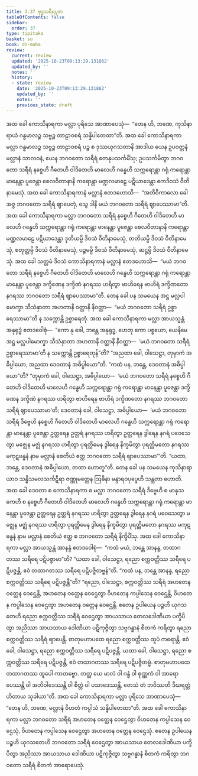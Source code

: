 ```yaml
---
title: 3.37 ဗုဒ္ဓသရီရပူဇာ
tableOfContents: false
sidebar:
  order: 37
type: tipitaka
basket: su
book: dn-maha
review:
  current: review
  updated: '2025-10-23T09:13:29.131862'
  updated_by: ''
  notes: ''
  history:
  - state: review
    date: '2025-10-23T09:13:29.131862'
    updated_by: ''
    notes: ''
    previous_state: draft
---
```



<ReviewStatus review={frontmatter.review} showDetails={true} />

<HypothesisAnnotation frontmatter={frontmatter} />

<DynamicBreadcrumb />

<Division number="227" book="dn-maha" e="ch" v="7" p="131">

<Paragraph number="503" book="dn-maha">
အထ ခေါ ကောသိနာရကာ မလ္လာ ပုရိသေ အာဏာပေသုံ—  “တေန ဟိ, ဘဏေ, ကုသိနာရာယံ ဂန္ဓမာလဉ္စ သဗ္ဗဉ္စ တာဠာဝစရံ သန္နိပါတေထာ”တိ. အထ ခေါ ကောသိနာရကာ မလ္လာ ဂန္ဓမာလဉ္စ သဗ္ဗဉ္စ တာဠာဝစရံ ပဉ္စ စ ဒုဿယုဂသတာနိ အာဒါယ ယေန ဥပဝတ္တနံ မလ္လာနံ သာလဝနံ, ယေန ဘဂဝတော သရီရံ တေနုပသင်္ကမိံသု; ဥပသင်္ကမိတွာ ဘဂဝတော သရီရံ နစ္စေဟိ ဂီတေဟိ ဝါဒိတေဟိ မာလေဟိ ဂန္ဓေဟိ သက္ကရောန္တာ ဂရုံ ကရောန္တာ မာနေန္တာ ပူဇေန္တာ စေလဝိတာနာနိ ကရောန္တာ မဏ္ဍလမာဠေ ပဋိယာဒေန္တာ ဧကဒိဝသံ ဝီတိနာမေသုံ.
</Paragraph>

<Paragraph number="504" book="dn-maha">
အထ ခေါ ကောသိနာရကာနံ မလ္လာနံ ဧတဒဟောသိ—  “အတိဝိကာလော ခေါ အဇ္ဇ ဘဂဝတော သရီရံ ဈာပေတုံ, သွေ ဒါနိ မယံ ဘဂဝတော သရီရံ ဈာပေဿာမာ”တိ. အထ ခေါ ကောသိနာရကာ မလ္လာ ဘဂဝတော သရီရံ နစ္စေဟိ ဂီတေဟိ ဝါဒိတေဟိ မာလေဟိ ဂန္ဓေဟိ သက္ကရောန္တာ ဂရုံ ကရောန္တာ မာနေန္တာ ပူဇေန္တာ စေလဝိတာနာနိ ကရောန္တာ မဏ္ဍလမာဠေ ပဋိယာဒေန္တာ ဒုတိယမ္ပိ ဒိဝသံ ဝီတိနာမေသုံ, တတိယမ္ပိ ဒိဝသံ ဝီတိနာမေသုံ, စတုတ္ထမ္ပိ ဒိဝသံ ဝီတိနာမေသုံ, ပဉ္စမမ္ပိ ဒိဝသံ ဝီတိနာမေသုံ, ဆဋ္ဌမ္ပိ ဒိဝသံ ဝီတိနာမေသုံ.
</Paragraph>

<Paragraph number="505" book="dn-maha">
အထ ခေါ သတ္တမံ ဒိဝသံ ကောသိနာရကာနံ မလ္လာနံ ဧတဒဟောသိ—  “မယံ ဘဂဝတော သရီရံ နစ္စေဟိ ဂီတေဟိ ဝါဒိတေဟိ မာလေဟိ ဂန္ဓေဟိ သက္ကရောန္တာ ဂရုံ ကရောန္တာ မာနေန္တာ ပူဇေန္တာ ဒက္ခိဏေန ဒက္ခိဏံ နဂရဿ ဟရိတွာ ဗာဟိရေန ဗာဟိရံ ဒက္ခိဏတော နဂရဿ ဘဂဝတော သရီရံ ဈာပေဿာမာ”တိ.
</Paragraph>

</Division>
<Division number="228" book="dn-maha" e="ch" v="7" p="131">

<Paragraph number="506" book="dn-maha">
တေန ခေါ ပန သမယေန အဋ္ဌ မလ္လပါမောက္ခာ သီသံနှာတာ အဟတာနိ ဝတ္ထာနိ နိဝတ္ထာ—  “မယံ ဘဂဝတော သရီရံ ဥစ္စာရေဿာမာ”တိ န သက္ကောန္တိ ဥစ္စာရေတုံ. အထ ခေါ ကောသိနာရကာ မလ္လာ အာယသ္မန္တံ အနုရုဒ္ဓံ ဧတဒဝေါစုံ—  “ကော နု ခေါ, ဘန္တေ အနုရုဒ္ဓ, ဟေတု ကော ပစ္စယော, ယေနိမေ အဋ္ဌ မလ္လပါမောက္ခာ သီသံနှာတာ အဟတာနိ ဝတ္ထာနိ နိဝတ္ထာ—  ‘မယံ ဘဂဝတော သရီရံ ဥစ္စာရေဿာမာ’တိ န သက္ကောန္တိ ဥစ္စာရေတုန်”တိ? “အညထာ ခေါ, ဝါသေဋ္ဌာ, တုမှာကံ အဓိပ္ပါယော, အညထာ ဒေဝတာနံ အဓိပ္ပါယော”တိ. “ကထံ ပန, ဘန္တေ, ဒေဝတာနံ အဓိပ္ပါယော”တိ? “တုမှာကံ ခေါ, ဝါသေဋ္ဌာ, အဓိပ္ပါယော—  ‘မယံ ဘဂဝတော သရီရံ နစ္စေဟိ ဂီတေဟိ ဝါဒိတေဟိ မာလေဟိ ဂန္ဓေဟိ သက္ကရောန္တာ ဂရုံ ကရောန္တာ မာနေန္တာ ပူဇေန္တာ ဒက္ခိဏေန ဒက္ခိဏံ နဂရဿ ဟရိတွာ ဗာဟိရေန ဗာဟိရံ ဒက္ခိဏတော နဂရဿ ဘဂဝတော သရီရံ ဈာပေဿာမာ’တိ; ဒေဝတာနံ ခေါ, ဝါသေဋ္ဌာ, အဓိပ္ပါယော—  ‘မယံ ဘဂဝတော သရီရံ ဒိဗ္ဗေဟိ နစ္စေဟိ ဂီတေဟိ ဝါဒိတေဟိ မာလေဟိ ဂန္ဓေဟိ သက္ကရောန္တာ ဂရုံ ကရောန္တာ မာနေန္တာ ပူဇေန္တာ ဥတ္တရေန ဥတ္တရံ နဂရဿ ဟရိတွာ ဥတ္တရေန ဒွါရေန နဂရံ ပဝေသေတွာ မဇ္ဈေန မဇ္ဈံ နဂရဿ ဟရိတွာ ပုရတ္ထိမေန ဒွါရေန နိက္ခမိတွာ ပုရတ္ထိမတော နဂရဿ မကုဋဗန္ဓနံ နာမ မလ္လာနံ စေတိယံ ဧတ္ထ ဘဂဝတော သရီရံ ဈာပေဿာမာ’”တိ. “ယထာ, ဘန္တေ, ဒေဝတာနံ အဓိပ္ပါယော, တထာ ဟောတူ”တိ.
</Paragraph>

</Division>
<Division number="229" book="dn-maha" e="ch" v="7" p="132">

<Paragraph number="507" book="dn-maha">
တေန ခေါ ပန သမယေန ကုသိနာရာ ယာဝ သန္ဓိသမလသင်္ကဋီရာ ဇဏ္ဏုမတ္တေန ဩဓိနာ မန္ဒာရဝပုပ္ဖေဟိ သန္ထတာ ဟောတိ. အထ ခေါ ဒေဝတာ စ ကောသိနာရကာ စ မလ္လာ ဘဂဝတော သရီရံ ဒိဗ္ဗေဟိ စ မာနုသကေဟိ စ နစ္စေဟိ ဂီတေဟိ ဝါဒိတေဟိ မာလေဟိ ဂန္ဓေဟိ သက္ကရောန္တာ ဂရုံ ကရောန္တာ မာနေန္တာ ပူဇေန္တာ ဥတ္တရေန ဥတ္တရံ နဂရဿ ဟရိတွာ ဥတ္တရေန ဒွါရေန နဂရံ ပဝေသေတွာ မဇ္ဈေန မဇ္ဈံ နဂရဿ ဟရိတွာ ပုရတ္ထိမေန ဒွါရေန နိက္ခမိတွာ ပုရတ္ထိမတော နဂရဿ မကုဋဗန္ဓနံ နာမ မလ္လာနံ စေတိယံ ဧတ္ထ စ ဘဂဝတော သရီရံ နိက္ခိပိံသု.
</Paragraph>

</Division>
<Division number="230" book="dn-maha" e="ch" v="7" p="132">

<Paragraph number="508" book="dn-maha">
အထ ခေါ ကောသိနာရကာ မလ္လာ အာယသ္မန္တံ အာနန္ဒံ ဧတဒဝေါစုံ—  “ကထံ မယံ, ဘန္တေ အာနန္ဒ, တထာဂတဿ သရီရေ ပဋိပဇ္ဇာမာ”တိ? “ယထာ ခေါ, ဝါသေဋ္ဌာ, ရညော စက္ကဝတ္တိဿ သရီရေ ပဋိပဇ္ဇန္တိ, ဧဝံ တထာဂတဿ သရီရေ ပဋိပဇ္ဇိတဗ္ဗန်”တိ. “ကထံ ပန, ဘန္တေ အာနန္ဒ, ရညော စက္ကဝတ္တိဿ သရီရေ ပဋိပဇ္ဇန္တီ”တိ? “ရညော, ဝါသေဋ္ဌာ, စက္ကဝတ္တိဿ သရီရံ အဟတေန ဝတ္ထေန ဝေဌေန္တိ, အဟတေန ဝတ္ထေန ဝေဌေတွာ ဝိဟတေန ကပ္ပါသေန ဝေဌေန္တိ, ဝိဟတေန ကပ္ပါသေန ဝေဌေတွာ အဟတေန ဝတ္ထေန ဝေဌေန္တိ. ဧတေန ဥပါယေန ပဉ္စဟိ ယုဂသတေဟိ ရညော စက္ကဝတ္တိဿ သရီရံ ဝေဌေတွာ အာယသာယ တေလဒေါဏိယာ ပက္ခိပိတွာ အညိဿာ အာယသာယ ဒေါဏိယာ ပဋိကုဇ္ဇိတွာ သဗ္ဗဂန္ဓာနံ စိတကံ ကရိတွာ ရညော စက္ကဝတ္တိဿ သရီရံ ဈာပေန္တိ. စာတုမဟာပထေ ရညော စက္ကဝတ္တိဿ ထူပံ ကရောန္တိ. ဧဝံ ခေါ, ဝါသေဋ္ဌာ, ရညော စက္ကဝတ္တိဿ သရီရေ ပဋိပဇ္ဇန္တိ. ယထာ ခေါ, ဝါသေဋ္ဌာ, ရညော စက္ကဝတ္တိဿ သရီရေ ပဋိပဇ္ဇန္တိ, ဧဝံ တထာဂတဿ သရီရေ ပဋိပဇ္ဇိတဗ္ဗံ. စာတုမဟာပထေ တထာဂတဿ ထူပေါ ကာတဗ္ဗော. တတ္ထ ယေ မာလံ ဝါ ဂန္ဓံ ဝါ စုဏ္ဏကံ ဝါ အာရောပေဿန္တိ ဝါ အဘိဝါဒေဿန္တိ ဝါ စိတ္တံ ဝါ ပသာဒေဿန္တိ, တေသံ တံ ဘဝိဿတိ ဒီဃရတ္တံ ဟိတာယ သုခါယာ”တိ. အထ ခေါ ကောသိနာရကာ မလ္လာ ပုရိသေ အာဏာပေသုံ—  “တေန ဟိ, ဘဏေ, မလ္လာနံ ဝိဟတံ ကပ္ပါသံ သန္နိပါတေထာ”တိ.
</Paragraph>

<Paragraph number="509" book="dn-maha">
အထ ခေါ ကောသိနာရကာ မလ္လာ ဘဂဝတော သရီရံ အဟတေန ဝတ္ထေန ဝေဌေတွာ ဝိဟတေန ကပ္ပါသေန ဝေဌေသုံ, ဝိဟတေန ကပ္ပါသေန ဝေဌေတွာ အဟတေန ဝတ္ထေန ဝေဌေသုံ. ဧတေန ဥပါယေန ပဉ္စဟိ ယုဂသတေဟိ ဘဂဝတော သရီရံ ဝေဌေတွာ အာယသာယ တေလဒေါဏိယာ ပက္ခိပိတွာ အညိဿာ အာယသာယ ဒေါဏိယာ ပဋိကုဇ္ဇိတွာ သဗ္ဗဂန္ဓာနံ စိတကံ ကရိတွာ ဘဂဝတော သရီရံ စိတကံ အာရောပေသုံ.
</Paragraph>
</Division>